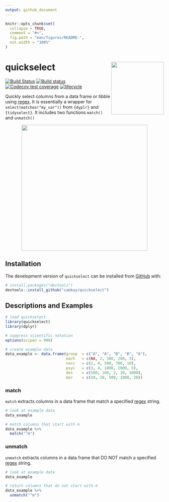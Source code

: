 ```yaml
---
output: github_document
---
```


<!-- README.md is generated from README.Rmd. Please edit that file -->

```r
knitr::opts_chunk$set(
  collapse = TRUE,
  comment = "#>",
  fig.path = "man/figures/README-",
  out.width = "100%"
)
```
# quickselect <img src="tools/quickselect_hex4.png" width = 167 align="right"/>

<!-- badges: start -->
[![Build Status](https://travis-ci.com/camkay/quickselect.svg?branch=main)](https://travis-ci.com/camkay/quickselect)
[![Build status](https://ci.appveyor.com/api/projects/status/7vy4wwladyg29iy9/branch/main?svg=true)](https://ci.appveyor.com/project/camkay/quickselect/branch/main)
[![Codecov test coverage](https://codecov.io/gh/camkay/quickselect/branch/main/graph/badge.svg)](https://codecov.io/gh/camkay/quickselect?branch=main)
[![lifecycle](https://img.shields.io/badge/lifecycle-stable-stable.svg)](https://www.tidyverse.org/lifecycle/#stable)
<!-- badges: end -->

Quickly select columns from a data frame or tibble using [regex](https://en.wikipedia.org/wiki/Regular_expression). It is essentially a wrapper for `select(matches("my_var"))` from `{dyplr}` and `{tidyselect}`. It includes two functions `match()` and `unmatch()` 

<center>
<img src="tools/quickselect_meme.png" height = 400/>
</center>

## Installation

The development version of `quickselect` can be installed from [GitHub](https://github.com/) with:

``` r
# install.packages("devtools")
devtools::install_github("camkay/quickselect")
```

## Descriptions and Examples

```r
# load quickselect
library(quickselect)
library(dplyr)

# suppress scientific notation
options(scipen = 999)

# create example data
data_example <- data.frame(group  = c("A", "A", "B", "B", "A"),
                           mach   = c(NA, 2, 300, 200, 3),
                           narc   = c(2, 4, 500, 700, 10),
                           psyc   = c(3, 4, 1800, 2000, 5),
                           des    = c(100, 100, 2, 10, 1000),
                           mor    = c(10, 10, 500, 1000, 20))
```

### match

`match` extracts columns in a data frame that match a specified [regex](https://en.wikipedia.org/wiki/Regular_expression) string.

```r
# look at example data
data_example

# match columns that start with m
data_example %>%
  match("^m")
```

### unmatch

`unmatch` extracts columns in a data frame that DO NOT match a specified [regex](https://en.wikipedia.org/wiki/Regular_expression) string.

```r
# look at example data
data_example

# return columns that do not start with m
data_example %>%
  unmatch("^m")
```
